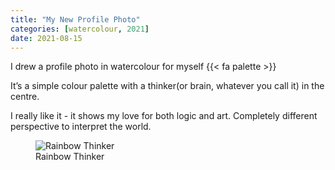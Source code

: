 ```yaml
---
title: "My New Profile Photo"
categories: [watercolour, 2021]
date: 2021-08-15
---
```


I drew a profile photo in watercolour for myself {{< fa palette >}}

It's a simple colour palette with a thinker(or brain, whatever you call it) in the centre.

I really like it - it shows my love for both logic and art. Completely different perspective to interpret the world.


![Rainbow Thinker](/about/palette.webp)
